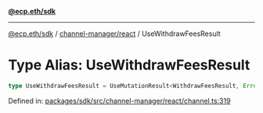 [**@ecp.eth/sdk**](../../../index.mdx)

***

[@ecp.eth/sdk](/sdk-reference/index.mdx) / [channel-manager/react](/sdk-reference/channel-manager/react/index.mdx) / UseWithdrawFeesResult

# Type Alias: UseWithdrawFeesResult

```ts
type UseWithdrawFeesResult = UseMutationResult<WithdrawFeesResult, Error, UseWithdrawFeesParams>;
```

Defined in: [packages/sdk/src/channel-manager/react/channel.ts:319](https://github.com/ecp-eth/comments-monorepo/blob/main/packages/sdk/src/channel-manager/react/channel.ts#L319)
